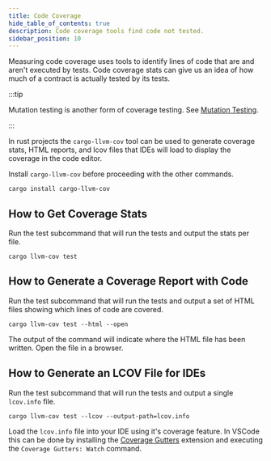 ```yaml
---
title: Code Coverage
hide_table_of_contents: true
description: Code coverage tools find code not tested.
sidebar_position: 10
---
```


Measuring code coverage uses tools to identify lines of code that are and aren't executed by tests. Code coverage stats can give us an idea of how much of a contract is actually tested by its tests.

:::tip

Mutation testing is another form of coverage testing. See [Mutation Testing].

:::

In rust projects the `cargo-llvm-cov` tool can be used to generate coverage stats, HTML reports, and lcov files that IDEs will load to display the coverage in the code editor.

Install `cargo-llvm-cov` before proceeding with the other commands.

```
cargo install cargo-llvm-cov
```

## How to Get Coverage Stats

Run the test subcommand that will run the tests and output the stats per file.

```
cargo llvm-cov test
```

## How to Generate a Coverage Report with Code

Run the test subcommand that will run the tests and output a set of HTML files showing which lines of code are covered.

```
cargo llvm-cov test --html --open
```

The output of the command will indicate where the HTML file has been written. Open the file in a browser.

## How to Generate an LCOV File for IDEs

Run the test subcommand that will run the tests and output a single `lcov.info` file.

```
cargo llvm-cov test --lcov --output-path=lcov.info
```

Load the `lcov.info` file into your IDE using it's coverage feature. In VSCode this can be done by installing the [Coverage Gutters] extension and executing the `Coverage Gutters: Watch` command.

[Coverage Gutters]: https://marketplace.visualstudio.com/items?itemName=ryanluker.vscode-coverage-gutters
[Mutation Testing]: mutation-testing.mdx
